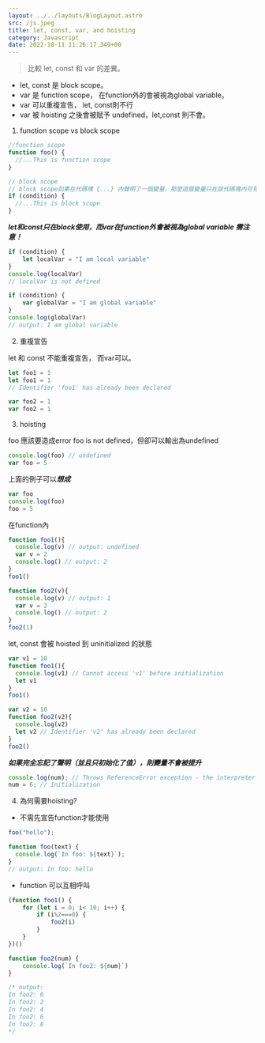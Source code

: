 ```yaml
---
layout: ../../layouts/BlogLayout.astro 
src: /js.jpeg
title: let, const, var, and hoisting
category: Javascript 
date: 2022-10-11 11:26:17.349+00 
---
```



> 比較 let, const 和 var 的差異。

* let, const 是 block scope。
* var 是 function scope， 在function外的會被視為global variable。
* var 可以重複宣告， let, const則不行
* var 被 hoisting 之後會被賦予 undefined，let,const 則不會。


1. function scope vs block scope 
```javascript
//function scope
function foo() {
  //...This is function scope
}

// block scope
// block scope如果在代碼塊 {...} 內聲明了一個變量，那麼這個變量只在該代碼塊內可見。
if (condition) {
  //...This is block scope
}
```
***let和const只在block使用，而var在function外會被視為global variable 需注意！***
```javascript
if (condition) {
    let localVar = "I am local variable"
}
console.log(localVar)
// localVar is not defined

if (condition) {
    var globalVar = "I am global variable"
}
console.log(globalVar)
// output: I am global variable
```

2. 重複宣告

let 和 const 不能重複宣告， 而var可以。
```javascript
let foo1 = 1
let foo1 = 1 
// Identifier 'foo1' has already been declared

var foo2 = 1 
var foo2 = 1 
```

3. hoisting

foo 應該要造成error foo is not defined，但卻可以輸出為undefined
```javascript
console.log(foo) // undefined
var foo = 5
```
上面的例子可以***想成***
```javascript
var foo 
console.log(foo)
foo = 5
```
在function內

```javascript
function foo1(){
  console.log(v) // output: undefined
  var v = 2
  console.log() // output: 2
}
foo1()

function foo2(v){
  console.log(v) // output: 1
  var v = 2
  console.log() // output: 2
}
foo2(1)
```
let, const 會被 hoisted 到 uninitialized 的狀態
```javascript
var v1 = 10
function foo1(){
  console.log(v1) // Cannot access 'v1' before initialization 
  let v1
}
foo1()

var v2 = 10
function foo2(v2){
  console.log(v2) 
  let v2 // Identifier 'v2' has already been declared
}
foo2()
```
***如果完全忘記了聲明（並且只初始化了值），則變量不會被提升***
```javascript
console.log(num); // Throws ReferenceError exception - the interpreter doesn't know about `num`.
num = 6; // Initialization
```
4. 為何需要hoisting?
* 不需先宣告function才能使用
```javascript
foo("hello");

function foo(text) {
  console.log(`In foo: ${text}`);
}
// output: In foo: hello
```
* function 可以互相呼叫
```javascript
(function foo1() {
    for (let i = 0; i< 10; i++) {
        if (i%2===0) {
            foo2(i)
        }
    }
})()

function foo2(num) {
    console.log(`In foo2: ${num}`)
}

/* output: 
In foo2: 0
In foo2: 2
In foo2: 4
In foo2: 6
In foo2: 8
*/
```

